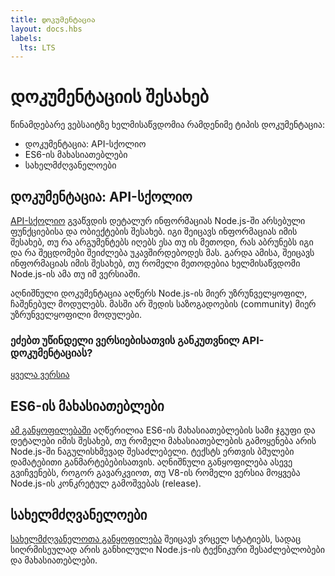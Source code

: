 ```yaml
---
title: დოკუმენტაცია
layout: docs.hbs
labels:
  lts: LTS
---
```


# დოკუმენტაციის შესახებ

წინამდებარე ვებსაიტზე ხელმისაწვდომია რამდენიმე ტიპის დოკუმენტაცია:

- დოკუმენტაცია: API-სქოლიო
- ES6-ის მახასიათებლები
- სახელმძღვანელოები

## დოკუმენტაცია: API-სქოლიო

[API-სქოლიო](https://nodejs.org/api/) გვაწვდის დეტალურ ინფორმაციას Node.js-ში არსებული ფუნქციებისა და ობიექტების შესახებ. იგი შეიცავს ინფორმაციას იმის შესახებ, თუ რა არგუმენტებს იღებს ესა თუ ის მეთოდი, რას აბრუნებს იგი და რა შეცდომები შეიძლება უკავშირდებოდეს მას. გარდა ამისა, შეიცავს ინფორმაციას იმის შესახებ, თუ რომელი მეთოდებია ხელმისაწვდომი Node.js-ის ამა თუ იმ ვერსიაში.

აღნიშნული დოკუმენტაცია აღწერს Node.js-ის მიერ უზრუნველყოფილ, ჩაშენებულ მოდულებს. მასში არ შედის საზოგადოების (community) მიერ უზრუნველყოფილი მოდულები.

<div className="highlight-box">

### ეძებთ უწინდელი ვერსიებისათვის განკუთვნილ API-დოკუმენტაციას?

<NodeApiVersionLinks />

[ყველა ვერსია](https://nodejs.org/docs/)

</div>

## ES6-ის მახასიათებლები

[ამ განყოფილებაში](/ka/docs/es6/) აღწერილია ES6-ის მახასიათებლების სამი ჯგუფი და დეტალები იმის შესახებ, თუ რომელი მახასიათებლების გამოყენება არის Node.js-ში ნაგულისხმევად შესაძლებელი. ტექსტს ერთვის ბმულები დამატებითი განმარტებებისათვის. აღნიშნული განყოფილება ასევე გვიჩვენებს, როგორ გავარკვიოთ, თუ V8-ის რომელი ვერსია მოყვება Node.js-ის კონკრეტულ გამოშვებას (release).

## სახელმძღვანელოები

[სახელმძღვანელოთა განყოფილება](/ka/docs/guides/) შეიცავს ვრცელ სტატიებს, სადაც სიღრმისეულად არის განხილული Node.js-ის ტექნიკური შესაძლებლობები და მახასიათებლები.

